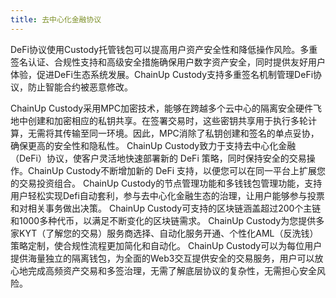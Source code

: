 ```yaml
---
title: 去中心化金融协议
---
```



DeFi协议使用Custody托管钱包可以提高用户资产安全性和降低操作风险。多重签名认证、合规性支持和高级安全措施确保用户数字资产安全，同时提供友好用户体验，促进DeFi生态系统发展。ChainUp Custody支持多重签名机制管理DeFi协议，防止智能合约被恶意修改。

<Accordion title="MPC技术消除单点故障">
ChainUp Custody采用MPC加密技术，能够在跨越多个云中心的隔离安全硬件飞地中创建和加密相应的私钥共享。在签署交易时，这些密钥共享用于执行多轮计算，无需将其传输至同一环境。因此，MPC消除了私钥创建和签名的单点妥协，确保更高的安全性和隐私性。
</Accordion>
<Accordion title="多元DeFi协议">
ChainUp Custody致力于支持去中心化金融（DeFi）协议，使客户灵活地快速部署新的 DeFi 策略，同时保持安全的交易操作。ChainUp Custody不断增加新的 DeFi 支持，以便您可以在同一平台上扩展您的交易投资组合。
</Accordion>
<Accordion title="高效DeFi治理">
ChainUp Custody的节点管理功能和多钱钱包管理功能，支持用户轻松实现Defi自动套利，参与去中心化金融生态的治理，让用户能够参与投票和对相关事务做出决策。
</Accordion>
<Accordion title="多区块链支持">
ChainUp Custody可支持的区块链涵盖超过200个主链和1000多种代币，以满足不断变化的区块链需求。
</Accordion>
<Accordion title="KYT与AML集成">
ChainUp Custody为您提供多家KYT（了解您的交易）服务商选择、自动化服务开通、个性化AML（反洗钱）策略定制，使合规性流程更加简化和自动化。
</Accordion>
<Accordion title="千万级用户体量">
ChainUp Custody可以为每位用户提供海量独立的隔离钱包，为全面的Web3交互提供安全的交易服务，用户可以放心地完成高频资产交易和多签治理，无需了解底层协议的复杂性，无需担心安全风险。
</Accordion>